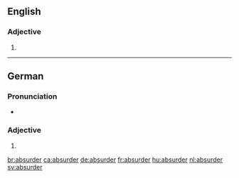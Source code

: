 ==English==

===Adjective===
{{head|en|adjective comparative form}}

# {{en-comparative of|absurd}}

----

==German==

===Pronunciation===
* {{audio|De-absurder.ogg|Audio|lang=de}}

===Adjective===
{{head|de|adjective form}}

# {{de-inflected form of|absurd}}

[[br:absurder]]
[[ca:absurder]]
[[de:absurder]]
[[fr:absurder]]
[[hu:absurder]]
[[nl:absurder]]
[[sv:absurder]]